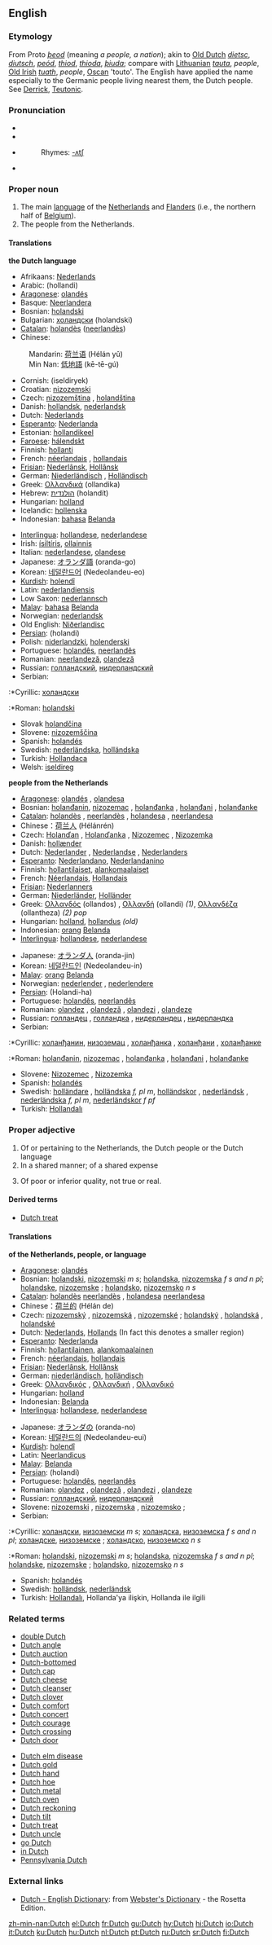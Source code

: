 {{see|dutch}}
{{interwiktionary|code=nl}}
==English==

===Etymology===
From Proto {{ger.}} ''[[þeod]]'' (meaning ''a people, a nation''); akin to [[Old Dutch]] ''[[dietsc]]'', ''[[diutsch]]'', {{ang}} ''[[peód]]'', {{OS.}} ''[[thiod]]'', ''[[thioda]]'', {{Goth.}} ''[[þiuda]]''; compare with [[w:Lithuanian language|Lithuanian]] ''[[tauta]]'', ''people'', [[w:Old Irish language|Old Irish]] ''[[tuath]]'', ''people'', [[Oscan]] 'touto'. The English have applied the name especially to the Germanic people living nearest them, the Dutch people. See [[Derrick]], [[Teutonic]].

===Pronunciation===
*{{AHD|dŭch}}
*{{IPA|/dʌtʃ/}}
*{{SAMPA|/dVtS/}}
*:Rhymes: [[Rhymes:English:-ʌtʃ|-ʌtʃ]]
*{{audio|en-uk-Dutch.ogg|Audio (UK)}}

===Proper noun===
{{wikipedia}}
{{en-proper noun}}

# The main [[language]] of the [[Netherlands]] and [[Flanders]] (i.e., the northern half of [[Belgium]]).
# The people from the Netherlands.

====Translations====
'''the Dutch language'''
{{top}}
*Afrikaans: [[Nederlands]]
*Arabic: {{ARchar|[[هولندي]]}} (hollandi)
*[[Aragonese]]: [[olandés]]
*Basque: [[Neerlandera]]
*Bosnian: [[holandski]] {{m}}
*Bulgarian: [[холандски]] (holandski)
*[[Catalan]]: [[holandès]] ([[neerlandès]])
*Chinese:
:Mandarin: [[荷兰语]] (Hélán yǔ)
:Min Nan: [[低地語]] (kē-tē-gú)
*Cornish: (iseldiryek)
*Croatian: [[nizozemski]]
*Czech: [[nizozemština]] {{f}}, [[holandština]] {{f}}
*Danish: [[hollandsk]], [[nederlandsk]] 
*Dutch: [[Nederlands]] {{n}}
*[[Esperanto]]: [[Nederlanda]]
*Estonian: [[hollandikeel]]
*[[Faroese]]: [[hálendskt]]
*Finnish: [[hollanti]]
*French: [[néerlandais]] {{m}}, [[hollandais]] {{m}}
*[[Frisian]]: [[Nederlânsk]], [[Hollânsk]]
*German: [[Niederländisch]] {{n}}, [[Holländisch]] {{n}}
*Greek: [[Ολλανδικά]] (ollandika) {{n}}
*Hebrew: [[הולנדית]] (holandít)
*Hungarian: [[holland]]
*Icelandic: [[hollenska]]
*Indonesian: [[bahasa]] [[Belanda]]
{{mid}}
*[[Interlingua]]: [[hollandese]], [[nederlandese]]
*Irish: [[ísiltíris]], [[ollainnis]]
*Italian: [[nederlandese]], [[olandese]]
*Japanese: [[オランダ語]] (oranda-go)
*Korean: [[네덜란드어]] (Nedeolandeu-eo)
*[[Kurdish]]: [[holendî]]
*Latin: [[nederlandiensis]]
*Low Saxon: [[nederlannsch]]
*[[Malay]]: [[bahasa]] [[Belanda]]
*Norwegian: [[nederlandsk]]
*Old English: [[Niðerlandisc]]
*[[Persian]]: {{FAchar|[[هلندی]]}} (holandi)
*Polish: [[niderlandzki]], [[holenderski]]
*Portuguese: [[holandês]], [[neerlandês]]
*Romanian: [[neerlandeză]], {{f}} [[olandeză]] {{f}}
*Russian: [[голландский]], [[нидерландский]]
*Serbian:
:*Cyrillic: [[холандски]] {{m}}
:*Roman: [[holandski]] {{m}}
*Slovak [[holandčina]]
*Slovene: [[nizozemščina]] {{f}}
*Spanish: [[holandés]] {{m}}
*Swedish: [[nederländska]], [[holländska]]
*Turkish: [[Hollandaca]]
*Welsh: [[iseldireg]]
{{bottom}}

'''people from the Netherlands'''
{{top}}
*[[Aragonese]]: [[olandés]] {{m}}, [[olandesa]] {{f}}
*Bosnian: [[holanđanin]], [[nizozemac]] {{m}}, [[holanđanka]] {{f}}, [[holanđani]] {{p}}, [[holanđanke]] {{f}} {{p}}
*[[Catalan]]: [[holandès]] {{m}}, [[neerlandès]] {{m}}, [[holandesa]] {{f}}, [[neerlandesa]] {{f}}
*Chinese：[[荷兰人]] (Hélánrén)
*Czech: [[Holanďan]] {{m}}, [[Holanďanka]] {{f}}, [[Nizozemec]] {{m}}, [[Nizozemka]] {{f}}
*Danish: [[hollænder]] 
*Dutch: [[Nederlander]] {{m}}, [[Nederlandse]] {{f}}, [[Nederlanders]] {{p}}
*[[Esperanto]]: [[Nederlandano]], [[Nederlandanino]]
*Finnish: [[hollantilaiset]], [[alankomaalaiset]]
*French: [[Néerlandais]], [[Hollandais]]
*[[Frisian]]: [[Nederlanners]]
*German: [[Niederländer]], [[Holländer]]
*Greek: [[Ολλανδός]] (ollandos) {{m}}, [[Ολλανδή]] (ollandi) {{f}} ''(1)'', [[Ολλανδέζα]] (ollantheza) {{f}} ''(2)'' ''pop''
*Hungarian: [[holland]], [[hollandus]] ''(old)''
*Indonesian: [[orang]] [[Belanda]]
*[[Interlingua]]: [[hollandese]], [[nederlandese]]
{{mid}}
*Japanese: [[オランダ人]] (oranda-jin)
*Korean: [[네덜란드인]] (Nedeolandeu-in)
*[[Malay]]: [[orang]] [[Belanda]]
*Norwegian: [[nederlender]] {{m}}, [[nederlendere]] {{p}}
*[[Persian]]: {{FAchar|[[هلندی‌ها]]}} (Holandi-ha)
*Portuguese: [[holandês]], [[neerlandês]]
*Romanian: [[olandez]] {{m}}, [[olandeză]] {{f}}, [[olandezi]] {{p}}, [[olandeze]] {{f}} {{p}}
*Russian: [[голландец]] {{m}}, [[голландка]] {{f}}, [[нидерландец]] {{m}}, [[нидерландка]] {{f}}
*Serbian:
:*Cyrillic: [[холанђанин]], [[низоземац]] {{m}}, [[холанђанка]] {{f}}, [[холанђани]] {{p}}, [[холанђанке]] {{f}} {{p}}
:*Roman: [[holanđanin]], [[nizozemac]] {{m}}, [[holanđanka]] {{f}}, [[holanđani]] {{p}}, [[holanđanke]] {{f}} {{p}}
*Slovene: [[Nizozemec]] {{m}}, [[Nizozemka]] {{f}}
*Spanish: [[holandés]]
*Swedish: [[holländare]] {{m}}, [[holländska]] ''f, pl m'', [[holländskor]] {{f}} {{p}}, [[nederländsk]] {{m}}, [[nederländska]] ''f, pl m'', [[nederländskor]] ''f pf''
*Turkish: [[Hollandalı]]
{{bottom}}

===Proper adjective===
{{en-adj|-}}

# Of or pertaining to the Netherlands, the Dutch people or the Dutch language
# In a shared manner; of a shared expense
# {{rfv-sense}} {{slang}} Of poor or inferior quality, not true or real.

====Derived terms====
* [[Dutch treat]]

====Translations====
'''of the Netherlands, people, or language'''
{{top}}
*[[Aragonese]]: [[olandés]]
*Bosnian: [[holandski]], [[nizozemski]] ''m s''; [[holandska]], [[nizozemska]] ''f s and n pl''; [[holandske]], [[nizozemske]] {{f}} {{p}}; [[holandsko]], [[nizozemsko]] ''n s''
*[[Catalan]]: [[holandès]] [[neerlandès]] {{m}}, [[holandesa]] [[neerlandesa]] {{f}}
*Chinese：[[荷兰的]] (Hélán de)
*Czech: [[nizozemský]] {{m}}, [[nizozemská]] {{f}}, [[nizozemské]] {{n}}; [[holandský]] {{m}}, [[holandská]] {{f}}, [[holandské]] {{n}}
*Dutch: [[Nederlands]], [[Hollands]] (In fact this denotes a smaller region)
*[[Esperanto]]: [[Nederlanda]]
*Finnish: [[hollantilainen]], [[alankomaalainen]]
*French: [[néerlandais]], [[hollandais]]
*[[Frisian]]: [[Nederlânsk]], [[Hollânsk]]
*German: [[niederländisch]], [[holländisch]]
*Greek: [[Ολλανδικός]] {{m}}, [[Ολλανδική]] {{f}}, [[Ολλανδικό]] {{n}}
*Hungarian: [[holland]]
*Indonesian: [[Belanda]]
*[[Interlingua]]: [[hollandese]], [[nederlandese]]
{{mid}}
*Japanese: [[オランダの]] (oranda-no)
*Korean: [[네덜란드의]] (Nedeolandeu-eui)
*[[Kurdish]]: [[holendî]]
*Latin: [[Neerlandicus]]
*[[Malay]]: [[Belanda]]
*[[Persian]]: {{FAchar|[[هلندی]]}} (holandi)
*Portuguese: [[holandês]], [[neerlandês]]
*Romanian: [[olandez]] {{m}}, [[olandeză]] {{f}}, [[olandezi]] {{p}}, [[olandeze]] {{f}} {{p}}
*Russian: [[голландский]], [[нидерландский]]
*Slovene: [[nizozemski]] {{m}}, [[nizozemska]] {{f}}, [[nizozemsko]] {{n}};
*Serbian:
:*Cyrillic: [[холандски]], [[низоземски]] ''m s''; [[холандска]], [[низоземска]] ''f s and n pl''; [[холандске]], [[низоземске]] {{f}} {{p}}; [[холандско]], [[низоземско]] ''n s''
:*Roman: [[holandski]], [[nizozemski]] ''m s''; [[holandska]], [[nizozemska]] ''f s and n pl''; [[holandske]], [[nizozemske]] {{f}} {{p}}; [[holandsko]], [[nizozemsko]] ''n s''
*Spanish: [[holandés]]
*Swedish: [[holländsk]], [[nederländsk]]
*Turkish: [[Hollandalı]], Hollanda'ya ilişkin, Hollanda ile ilgili
{{bottom}}

===Related terms===
{{top2}}
*[[double Dutch]]
*[[Dutch angle]]
*[[Dutch auction]]
*[[Dutch-bottomed]]
*[[Dutch cap]]
*[[Dutch cheese]]
*[[Dutch cleanser]]
*[[Dutch clover]]
*[[Dutch comfort]]
*[[Dutch concert]]
*[[Dutch courage]]
*[[Dutch crossing]]
*[[Dutch door]]
{{mid2}}
*[[Dutch elm disease]]
*[[Dutch gold]]
*[[Dutch hand]]
*[[Dutch hoe]]
*[[Dutch metal]]
*[[Dutch oven]]
*[[Dutch reckoning]]
*[[Dutch tilt]]
*[[Dutch treat]]
*[[Dutch uncle]]
*[[go Dutch]]
*[[in Dutch]]
*[[Pennsylvania Dutch]]
{{bottom}}

===External links===
*[http://www.websters-online-dictionary.org/definition/Dutch-english/ Dutch - English Dictionary]: from [http://www.websters-online-dictionary.org/ Webster's Dictionary] - the Rosetta Edition.
{{ethnologue|code=nld}}

[[zh-min-nan:Dutch]]
[[el:Dutch]]
[[fr:Dutch]]
[[gu:Dutch]]
[[hy:Dutch]]
[[hi:Dutch]]
[[io:Dutch]]
[[it:Dutch]]
[[ku:Dutch]]
[[hu:Dutch]]
[[nl:Dutch]]
[[pt:Dutch]]
[[ru:Dutch]]
[[sr:Dutch]]
[[fi:Dutch]]